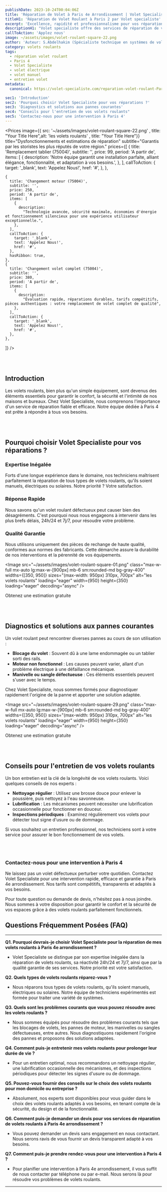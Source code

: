 ```yaml
---
publishDate: 2023-10-24T00:04:06Z
title: 'Réparation de Volet à Paris 4e Arrondissement | Volet Specialiste'
titleH1: 'Réparation de Volet Roulant à Paris 2 par Volet specialiste'
excerpt: 'Excellence, rapidité et professionnalisme pour vos réparations de volets à Paris 4 (75004). Disponibilité 24/7. Demandez votre devis sans engagement.'
descriptionH1: "Volet specialiste offre des services de réparation de volets roulants à Paris 2. Mettant l'accent sur la qualité, la rapidité et le professionnalisme, cette entreprise se distingue par son expertise dans le domaine. Que vous ayez un problème mineur ou majeur, Volet specialiste garantit une intervention efficace et adaptée à vos besoins."
callToAction: 'Applez nous'
image: ~/assets/images/volet-roulant-square-22.png
author: 'Auteur: S.Abdelhakim (Spécialiste technique en systèmes de volets roulants)'
category: volets roulants
tags:
  - réparation volet roulant
  - Paris 4
  - Volet Specialiste
  - volet électrique
  - volet manuel
  - entretien volet
metadata:
  canonical: https://volet-specialiste.com/reparation-volet-roulant-Paris-4

sec1: 'Introduction'
sec2: 'Pourquoi choisir Volet Specialiste pour vos réparations ?'
sec3: 'Diagnostics et solutions aux pannes courantes'
sec4: "Conseils pour l'entretien de vos volets roulants"
sec5: 'Contactez-nous pour une intervention à Paris 4'
---
```



<Prices
  image={{ src: '~/assets/images/volet-roulant-square-22.png' , title:  "Your Title Here",alt: 'les volets roulants' , title:  "Your Title Here"}}
  title="Dysfonctionnements et estimations de réparation"
  subtitle="Garantis par les storistes les plus réputés de votre région."
  prices={[
    {
      title: 'Remplacement tablier (75004)',
      subtitle: '',
      price: 99,
      period: 'A partir de',
      items: [
        {
          description:
            'Notre équipe garantit une installation parfaite, alliant élégance, fonctionnalité, et adaptation à vos besoins.',
        },
      ],
      callToAction: {
        target: '_blank',
        text: 'Appelez Nous!',
        href: '#',
      },
    },

    {
      title: 'Changement moteur (75004)',
      subtitle: '',
      price: 250,
      period: 'A partir de',
      items: [
        {
          description:
            "Technologie avancée, sécurité maximale, économies d'énergie et fonctionnement silencieux pour une expérience utilisateur exceptionnelle.",
        },
      ],
      callToAction: {
        target: '_blank',
        text: 'Appelez Nous!',
        href: '#',
      },
      hasRibbon: true,
    },
    {
      title: 'Changement volet complet (75004)',
      subtitle: '',
      price: 380,
      period: 'A partir de',
      items: [
        {
          description:
            "Évaluation rapide, réparations durables, tarifs compétitifs, pièces authentiques : votre remplacement de volet complet de qualité",
        },
      ],
      callToAction: {
        target: '_blank',
        text: 'Appelez Nous!',
        href: '#',
      },
    },

]}
/>

<a id="section1"></a>
<br />
<br />

## **Introduction**

Les volets roulants, bien plus qu'un simple équipement, sont devenus des éléments essentiels pour garantir le confort, la sécurité et l'intimité de nos maisons et bureaux. Chez Volet Specialiste, nous comprenons l'importance d'un service de réparation fiable et efficace. Notre équipe dédiée à Paris 4 est prête à répondre à tous vos besoins.

<a id="section2"></a>
<br />
<br />

## **Pourquoi choisir Volet Specialiste pour vos réparations ?**

### **Expertise Inégalée**

Forts d'une longue expérience dans le domaine, nos techniciens maîtrisent parfaitement la réparation de tous types de volets roulants, qu'ils soient manuels, électriques ou solaires. Notre priorité ? Votre satisfaction.

### **Réponse Rapide**

Nous savons qu'un volet roulant défectueux peut causer bien des désagréments. C'est pourquoi nous nous engageons à intervenir dans les plus brefs délais, 24h/24 et 7j/7, pour résoudre votre problème.

### **Qualité Garantie**

Nous utilisons uniquement des pièces de rechange de haute qualité, conformes aux normes des fabricants. Cette démarche assure la durabilité de nos interventions et la pérennité de vos équipements.

<Image
  src="~/assets/images/volet-roulant-square-01.png"
  class="max-w-full mx-auto lg:max-w-[900px] mb-6 sm:rounded-md bg-gray-400"
  widths={[350, 950]}
  sizes="(max-width: 950px) 310px, 700px"
  alt="les volets roulants"
  loading="eager"
  width={950}
  height={350}
  loading="eager"
  decoding="async"
/>

<div class="md:hidden">
  <TelMob
    callToAction={{
      text: 'Appelez Nous',
      href: 'tel:01 85 49 07 07',
    }}
  >
    <Fragment slot="title">Obtenez une estimation gratuite</Fragment>
  </TelMob>
</div>

<a id="section3"></a>
<br />
<br />

## **Diagnostics et solutions aux pannes courantes**

Un volet roulant peut rencontrer diverses pannes au cours de son utilisation :

- **Blocage du volet** : Souvent dû à une lame endommagée ou un tablier sorti des rails.
- **Moteur non fonctionnel** : Les causes peuvent varier, allant d'un problème électrique à une défaillance mécanique.
- **Manivelle ou sangle défectueuse** : Ces éléments essentiels peuvent s'user avec le temps.

Chez Volet Specialiste, nous sommes formés pour diagnostiquer rapidement l'origine de la panne et apporter une solution adaptée.

<Image
  src="~/assets/images/volet-roulant-square-29.png"
  class="max-w-full mx-auto lg:max-w-[900px] mb-6 sm:rounded-md bg-gray-400"
  widths={[350, 950]}
  sizes="(max-width: 950px) 310px, 700px"
  alt="les volets roulants"
  loading="eager"
  width={950}
  height={350}
  loading="eager"
  decoding="async"
/>

<div class="md:hidden">
  <TelMob
    callToAction={{
      text: 'Appelez Nous',
      href: 'tel:01 85 49 07 07',
    }}
  >
    <Fragment slot="title">Obtenez une estimation gratuite</Fragment>
  </TelMob>
</div>

<a id="section4"></a>
<br />
<br />

## **Conseils pour l'entretien de vos volets roulants**

Un bon entretien est la clé de la longévité de vos volets roulants. Voici quelques conseils de nos experts :

- **Nettoyage régulier** : Utilisez une brosse douce pour enlever la poussière, puis nettoyez à l'eau savonneuse.
- **Lubrification** : Les mécanismes peuvent nécessiter une lubrification occasionnelle pour fonctionner en douceur.
- **Inspections périodiques** : Examinez régulièrement vos volets pour détecter tout signe d'usure ou de dommage.

Si vous souhaitez un entretien professionnel, nos techniciens sont à votre service pour assurer le bon fonctionnement de vos volets.

<a id="section5"></a>
<br />
<br />

### **Contactez-nous pour une intervention à Paris 4**

Ne laissez pas un volet défectueux perturber votre quotidien. Contactez Volet Specialiste pour une intervention rapide, efficace et garantie à Paris 4e arrondissement. Nos tarifs sont compétitifs, transparents et adaptés à vos besoins.

Pour toute question ou demande de devis, n'hésitez pas à nous joindre. Nous sommes à votre disposition pour garantir le confort et la sécurité de vos espaces grâce à des volets roulants parfaitement fonctionnels.

## Questions Fréquemment Posées (FAQ)

---

**Q1. Pourquoi devrais-je choisir Volet Specialiste pour la réparation de mes volets roulants à Paris 4e arrondissement ?**

- Volet Specialiste se distingue par son expertise inégalée dans la réparation de volets roulants, sa réactivité 24h/24 et 7j/7, ainsi que par la qualité garantie de ses services. Notre priorité est votre satisfaction.

**Q2. Quels types de volets roulants réparez-vous ?**

- Nous réparons tous types de volets roulants, qu'ils soient manuels, électriques ou solaires. Notre équipe de techniciens expérimentés est formée pour traiter une variété de systèmes.

**Q3. Quels sont les problèmes courants que vous pouvez résoudre avec les volets roulants ?**

- Nous sommes équipés pour résoudre des problèmes courants tels que les blocages de volets, les pannes de moteur, les manivelles ou sangles défectueuses, entre autres. Nous diagnostiquons rapidement l'origine des pannes et proposons des solutions adaptées.

**Q4. Comment puis-je entretenir mes volets roulants pour prolonger leur durée de vie ?**

- Pour un entretien optimal, nous recommandons un nettoyage régulier, une lubrification occasionnelle des mécanismes, et des inspections périodiques pour détecter les signes d'usure ou de dommage.

**Q5. Pouvez-vous fournir des conseils sur le choix des volets roulants pour mon domicile ou entreprise ?**

- Absolument, nos experts sont disponibles pour vous guider dans le choix des volets roulants adaptés à vos besoins, en tenant compte de la sécurité, du design et de la fonctionnalité.

**Q6. Comment puis-je demander un devis pour vos services de réparation de volets roulants à Paris 4e arrondissement ?**

- Vous pouvez demander un devis sans engagement en nous contactant. Nous serons ravis de vous fournir un devis transparent adapté à vos besoins.

**Q7. Comment puis-je prendre rendez-vous pour une intervention à Paris 4 ?**

- Pour planifier une intervention à Paris 4e arrondissement, il vous suffit de nous contacter par téléphone ou par e-mail. Nous serons là pour résoudre vos problèmes de volets roulants.

---

